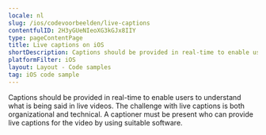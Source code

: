 ```yaml
---
locale: nl
slug: /ios/codevoorbeelden/live-captions
contentfulID: 2H3yGUeNIeoXG3kGJx8IIY
type: pageContentPage
title: Live captions on iOS
shortDescription: Captions should be provided in real-time to enable users to understand what is being said in live videos.
platformFilter: iOS
layout: Layout - Code samples
tag: iOS code sample
---
```


Captions should be provided in real-time to enable users to understand what is being said in live videos. The challenge with live captions is both organizational and technical. A captioner must be present who can provide live captions for the video by using suitable software.

<CodeSample id="media-captions-live" locale="nl" platform="ios"/>